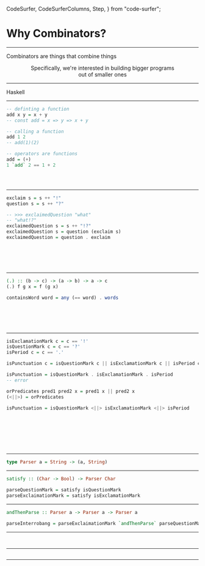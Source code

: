   CodeSurfer,
  CodeSurferColumns,
  Step,
} from "code-surfer";


# Why Combinators?

---

Combinators are things that combine things
<div style="text-align: center;">
Specifically, we're interested in building bigger programs
<br/>out of smaller ones
</div>

---

Haskell

---

<CodeSurfer>

```haskell title="3 things to know"
-- definting a function
add x y = x + y
-- const add = x => y => x + y

-- calling a function
add 1 2
-- add(1)(2)

-- operators are functions
add = (+)
1 `add` 2 == 1 + 2

```
```diff 1:3
```
```diff 4:7
```
```diff 9:12
```

</CodeSurfer>

---

<CodeSurfer>

```haskell 
exclaim s = s ++ "!"
question s = s ++ "?"

-- >>> exclaimedQuestion "what"
-- "what!?"
exclaimedQuestion s = s ++ "!?"
exclaimedQuestion s = question (exclaim s)
exclaimedQuestion = question . exclaim
```
```diff 1:2
```
```diff 4:5
```
```diff 6
```
```diff 7
```
```diff 8
```

</CodeSurfer>

---

<CodeSurfer>

```haskell title="What the heck is this dot?"
(.) :: (b -> c) -> (a -> b) -> a -> c
(.) f g x = f (g x) 

containsWord word = any (== word) . words
```
```diff 1[20:27]
```
```diff 1[8:15]
```
```diff 1[32:37]
```
```diff 2[13:20]
```
```diff 4
```

</CodeSurfer>

---

<CodeSurfer>

```haskell
isExclamationMark c = c == '!'
isQuestionMark c = c == '?'
isPeriod c = c == '.'

isPunctuation c = isQuestionMark c || isExclamationMark c || isPeriod c

isPunctuation = isQuestionMark . isExclamationMark . isPeriod 
-- error

orPredicates pred1 pred2 x = pred1 x || pred2 x
(<||>) = orPredicates

isPunctuation = isQuestionMark <||> isExclamationMark <||> isPeriod
```
```diff 1:3
```
```diff 5
```
```diff 7
```
```diff 8
```
```diff 10
```
```diff 11
```
```diff 13
```
</CodeSurfer>

---

<CodeSurfer>

```haskell title="Parser Combinators"
type Parser a = String -> (a, String)
```

</CodeSurfer>

---

<CodeSurfer>

```haskell
satisfy :: (Char -> Bool) -> Parser Char

parseQuestionMark = satisfy isQuestionMark
parseExclaimationMark = satisfy isExclamationMark
```

</CodeSurfer>

---

<CodeSurfer>

```haskell
andThenParse :: Parser a -> Parser a -> Parser a

parseInterrobang = parseExclaimationMark `andThenParse` parseQuestionMark
```

</CodeSurfer>

---

<CodeSurfer>

```haskell file="./parser.hs" title="Parser Combinators in Haskell"
```
```diff 9:20
```

</CodeSurfer>


---

<CodeSurfer>

```python file="./parser.py" title="Parser Combinators in Python"
```

</CodeSurfer>

---
